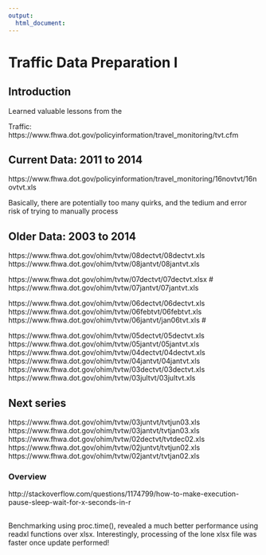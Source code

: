 ```yaml
---
output:
  html_document:
---
```

# Traffic Data Preparation I

## Introduction

Learned valuable lessons from the 

Traffic: https://www.fhwa.dot.gov/policyinformation/travel_monitoring/tvt.cfm

## Current Data: 2011 to 2014


https://www.fhwa.dot.gov/policyinformation/travel_monitoring/16novtvt/16novtvt.xls

Basically, there are potentially too many quirks, and the tedium and error risk of 
trying to manually process

## Older Data: 2003 to 2014

https://www.fhwa.dot.gov/ohim/tvtw/08dectvt/08dectvt.xls
https://www.fhwa.dot.gov/ohim/tvtw/08jantvt/08jantvt.xls

https://www.fhwa.dot.gov/ohim/tvtw/07dectvt/07dectvt.xlsx #
https://www.fhwa.dot.gov/ohim/tvtw/07jantvt/07jantvt.xls

https://www.fhwa.dot.gov/ohim/tvtw/06dectvt/06dectvt.xls
https://www.fhwa.dot.gov/ohim/tvtw/06febtvt/06febtvt.xls
https://www.fhwa.dot.gov/ohim/tvtw/06jantvt/jan06tvt.xls #

https://www.fhwa.dot.gov/ohim/tvtw/05dectvt/05dectvt.xls
https://www.fhwa.dot.gov/ohim/tvtw/05jantvt/05jantvt.xls
https://www.fhwa.dot.gov/ohim/tvtw/04dectvt/04dectvt.xls
https://www.fhwa.dot.gov/ohim/tvtw/04jantvt/04jantvt.xls
https://www.fhwa.dot.gov/ohim/tvtw/03dectvt/03dectvt.xls
https://www.fhwa.dot.gov/ohim/tvtw/03jultvt/03jultvt.xls

## Next series
https://www.fhwa.dot.gov/ohim/tvtw/03juntvt/tvtjun03.xls
https://www.fhwa.dot.gov/ohim/tvtw/03jantvt/tvtjan03.xls
https://www.fhwa.dot.gov/ohim/tvtw/02dectvt/tvtdec02.xls
https://www.fhwa.dot.gov/ohim/tvtw/02juntvt/tvtjun02.xls
https://www.fhwa.dot.gov/ohim/tvtw/02jantvt/tvtjan02.xls

### Overview

http://stackoverflow.com/questions/1174799/how-to-make-execution-pause-sleep-wait-for-x-seconds-in-r


##

Benchmarking using proc.time(), revealed a much better performance using readxl functions over xlsx. Interestingly, processing of the lone xlsx file was faster once update performed!